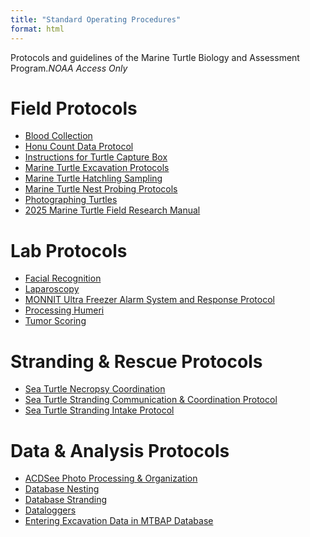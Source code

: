 ```yaml
---
title: "Standard Operating Procedures"
format: html
---
```


Protocols and guidelines of the Marine Turtle Biology and Assessment Program.*NOAA Access Only*

# Field Protocols
- [Blood Collection](https://docs.google.com/document/d/175WWs7nJCbN4vPVtJ-kJ28JzwAph7M1LrqqlMm62uHs/edit?tab=t.0)  
- [Honu Count Data Protocol](https://docs.google.com/document/d/1uZfmYNalu5zGVWvRlkEi2rBLu58McFhFzK4mxDFt-GA/edit?tab=t.0)  
- [Instructions for Turtle Capture Box](https://docs.google.com/document/d/1aUnTikSxbZ3MWk6nviODJNt_OHIUq1jo/edit)  
- [Marine Turtle Excavation Protocols](https://docs.google.com/document/d/143xNUouMSboRwuWR9Vmy5i2DUN36E_ELpjDeoYn7ISA/edit?tab=t.0)  
- [Marine Turtle Hatchling Sampling](https://docs.google.com/document/d/1tPPKQYbSHgpoI8VajsWwP8yidL_RH2sj/edit)  
- [Marine Turtle Nest Probing Protocols](https://docs.google.com/document/d/1uwN9JQ_nuuXtkl_eFIMoW5zIkW87yBf-/edit)  
- [Photographing Turtles](https://docs.google.com/document/d/1knPcXL_77P8vvoVHrmnd_q8DlO3pQZD7LTkVDjgvw6E/edit?tab=t.0)  
- [2025 Marine Turtle Field Research Manual](https://docs.google.com/document/d/1Y872yJlu62dvjkCeobu9P0QEPV0BhpBKfdPuW4Ll49k/edit?tab=t.0)  

# Lab Protocols
- [Facial Recognition](https://docs.google.com/document/d/1l8qrhz6Bk3yL9UdzOML5Kq6yWj2Uctlq/edit)  
- [Laparoscopy](https://docs.google.com/document/d/1qIq40jDvs2qIT-xPicYdL1NhyD2X-Qfvg-DyzYpW4uw/edit?tab=t.0)  
- [MONNIT Ultra Freezer Alarm System and Response Protocol](https://docs.google.com/document/d/1gc0syRTAqm2R6Wvq1qnistkWecmDGCaqGKsc1u0Lvkw/edit?tab=t.0#heading=h.oeue8dbow1pt)  
- [Processing Humeri](https://docs.google.com/document/d/1RdzdFwgW_9HrDVUfZViKBmYVifkIoGUm/edit)  
- [Tumor Scoring](https://docs.google.com/document/d/1eJ196ENHRCdLi2xSscxfbS17hG-rcFHxjAcqvbrW0so/edit?tab=t.0)  

# Stranding & Rescue Protocols
- [Sea Turtle Necropsy Coordination](https://docs.google.com/document/d/1fibIFvzBLYmghDQt6agLeEwZykzbRtR3rXSlhFW8hjg/edit?tab=t.0)  
- [Sea Turtle Stranding Communication & Coordination Protocol](https://docs.google.com/document/d/1Xc5bxxBqIzvRwAaNPlyPkz5i4YcZ8mNkUUPG1o1zEfg/edit?tab=t.0)  
- [Sea Turtle Stranding Intake Protocol](https://docs.google.com/document/d/16YFKdGMvC1_uAe6_Mt_uUjqMjciuFYJ3b35NssjJBBw/edit?tab=t.0)  

# Data & Analysis Protocols
- [ACDSee Photo Processing & Organization](https://docs.google.com/document/d/1he1RJR_QbCZ0yHOzgHJVohnfpbVu1U6UOkoFP6MDKlM/edit?tab=t.0)  
- [Database Nesting](https://docs.google.com/document/d/1gjnaHegDWCLaDhuljlOvvn8bk-Pvmrww6oEOBIcF_ZQ/edit?tab=t.0)  
- [Database Stranding](https://docs.google.com/document/d/1SVEUSiMrLXiA1o3VC1lHENOPBlKVnNTvC-64AEF4ag8/edit?tab=t.0)  
- [Dataloggers](https://docs.google.com/document/d/1ynFezkG-cvH0R0TGrZk1fzvn9kIorCsAH4-W8IstSOU/edit?tab=t.0)  
- [Entering Excavation Data in MTBAP Database](https://docs.google.com/document/d/1HkDlQpIXiYrrlFMPkxKBbmK4kpSplZnyj4NmGKfPXOw/edit?tab=t.0#heading=h.gk2n7gmqemro)  

